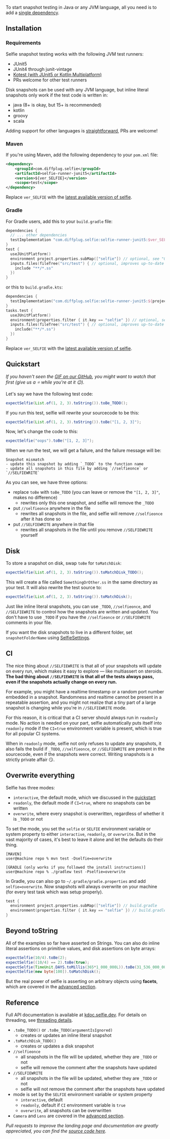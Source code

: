 

<DocsImage imgAbsoluteUrl={imageUrl} />

To start snapshot testing in Java or any JVM language, all you need is to add a [single dependency](https://central.sonatype.com/artifact/com.diffplug.selfie/selfie-runner-junit5).

## Installation

### Requirements

Selfie snapshot testing works with the following JVM test runners:

- JUnit5
- JUnit4 through junit-vintage
- [Kotest (with JUnit5 or Kotlin Multiplatform)](./kotest)
- PRs welcome for other test runners

Disk snapshots can be used with any JVM language, but inline literal snapshots only work if the test code is written in:

- java (8+ is okay, but 15+ is recommended)
- kotlin
- groovy
- scala

Adding support for other languages is [straightforward](https://github.com/diffplug/selfie/blob/main/jvm/selfie-lib/src/commonMain/kotlin/com/diffplug/selfie/guts/Literals.kt), PRs are welcome!

### Maven

If you're using Maven, add the following dependency to your `pom.xml` file:

```xml
<dependency>
    <groupId>com.diffplug.selfie</groupId>
    <artifactId>selfie-runner-junit5</artifactId>
    <version>${ver_SELFIE}</version>
    <scope>test</scope>
</dependency>
```

Replace `ver_SELFIE` with the [latest available version of selfie](https://github.com/diffplug/selfie/blob/main/jvm/CHANGELOG.md).

### Gradle

For Gradle users, add this to your `build.gradle` file:

```kotlin
dependencies {
  // ... other dependencies
  testImplementation "com.diffplug.selfie:selfie-runner-junit5:$ver_SELFIE"
}
test {
  useJUnitPlatform()
  environment project.properties.subMap(["selfie"]) // optional, see "Overwrite everything" below
  inputs.files(fileTree("src/test") { // optional, improves up-to-date checking
    include "**/*.ss"
  })
}
```

or this to `build.gradle.kts`:

```kotlin
dependencies {
  testImplementation("com.diffplug.selfie:selfie-runner-junit5:${project.properties["ver_SELFIE"]}")
}
tasks.test {
  useJUnitPlatform()
  environment(properties.filter { it.key == "selfie" }) // optional, see "Overwrite everything" below
  inputs.files(fileTree("src/test") { // optional, improves up-to-date checking
    include("**/*.ss")
  })
}
```

Replace `ver_SELFIE` with the [latest available version of selfie](https://github.com/diffplug/selfie/blob/main/jvm/CHANGELOG.md).

## Quickstart

*If you haven't seen the [GIF on our GitHub](https://github.com/diffplug/selfie), you might want to watch that first (give us a ⭐ while you're at it 😉).*

Let's say we have the following test code:

```java
expectSelfie(List.of(1, 2, 3).toString()).toBe_TODO();
```

If you run this test, selfie will rewrite your sourcecode to be this:

```java
expectSelfie(List.of(1, 2, 3).toString()).toBe("[1, 2, 3]");
```

Now, let's change the code to this:

```java
expectSelfie("oops").toBe("[1, 2, 3]");
```

When we run the test, we will get a failure, and the failure message will be:

```
Snapshot mismatch
- update this snapshot by adding `_TODO` to the function name
- update all snapshots in this file by adding `//selfieonce` or `//SELFIEWRITE`
```

As you can see, we have three options:

- replace `toBe` with `toBe_TODO` (you can leave or remove the `"[1, 2, 3]"`, makes no difference)
  - rewrites only this one snapshot, and selfie will remove the `_TODO`
- put `//selfieonce` anywhere in the file
  - rewrites all snapshots in the file, and selfie will remove `//selfieonce` after it has done so
- put `//SELFIEWRITE` anywhere in that file
  - rewrites all snapshots in the file until you remove `//SELFIEWRITE` yourself

## Disk

To store a snapshot on disk, swap `toBe` for `toMatchDisk`:

```java
expectSelfie(List.of(1, 2, 3).toString()).toMatchDisk_TODO();
```

This will create a file called `SomethingOrOther.ss` in the same directory as your test. It will also rewrite the test source to:

```java
expectSelfie(List.of(1, 2, 3).toString()).toMatchDisk();
```

Just like inline literal snapshots, you can use  `_TODO`, `//selfieonce`, and `//SELFIEWRITE` to control how the snapshots are written and updated. You don't have to use `_TODO` if you have the `//selfieonce` or `//SELFIEWRITE` comments in your file.

If you want the disk snapshots to live in a different folder, set `snapshotFolderName` using [SelfieSettings](https://kdoc.selfie.dev/selfie-runner-junit5/com.diffplug.selfie.junit5/-selfie-settings-a-p-i/).

## CI

The nice thing about `//SELFIEWRITE` is that all of your snapshots will update on every run, which makes it easy to explore — like multiassert on steroids. **The bad thing about `//SELFIEWRITE` is that all of the tests always pass, even if the snapshots actually change on every run.**

For example, you might have a realtime timestamp or a random port number embedded in a snapshot. Randomness and realtime cannot be present in a repeatable assertion, and you might not realize that a tiny part of a large snapshot is changing while you're in `//SELFIEWRITE` mode.

For this reason, it is critical that a CI server should always run in `readonly` mode. No action is needed on your part, selfie automatically puts itself into `readonly` mode if the `CI=true` environment variable is present, which is true for all popular CI systems.

When in `readonly` mode, selfie not only refuses to update any snapshots, it also fails the build if `_TODO`, `//selfieonce`, or `//SELFIEWRITE` are present in the sourcecode, even if the snapshots were correct. Writing snapshots is a strictly private affair 😏.

## Overwrite everything

Selfie has three modes:

- `interactive`, the default mode, which we discussed in the [quickstart](#quickstart)
- `readonly`, the default mode if `CI=true`, where no snapshots can be written
- `overwrite`, where every snapshot is overwritten, regardless of whether it is `_TODO` or not

To set the mode, you set the `selfie` or `SELFIE` environment variable or system property to either `interactive`, `readonly`, or `overwrite`. But in the vast majority of cases, it's best to leave it alone and let the defaults do their thing.

```console
[MAVEN]
user@machine repo % mvn test -Dselfie=overwrite

[GRADLE (only works if you followed the install instructions)]
user@machine repo % ./gradlew test -Pselfie=overwrite
```

In Gradle, you can also go to `~/.gradle/gradle.properties` and add `selfie=overwrite`. Now snapshots will always overwrite on your machine (for every test task which was setup properly).

```kotlin
test {
  environment project.properties.subMap(["selfie"]) // build.gradle
  environment(properties.filter { it.key == "selfie" }) // build.gradle.kts
}
```

## Beyond toString

All of the examples so far have asserted on Strings. You can also do inline literal assertions on primitive values, and disk assertions on byte arrays:

```java 
expectSelfie(10/4).toBe(2);
expectSelfie((10/4) == 2).toBe(true);
expectSelfie(TimeUnit.DAYS.toMillis(365*1_000_000L)).toBe(31_536_000_000_000_000L);
expectSelfie(new byte[100]).toMatchDisk();
```

But the real power of selfie is asserting on arbitrary objects using **facets**, which are covered in the [advanced section](/jvm/facets).

## Reference

Full API documentation is available at [kdoc.selfie.dev](https://kdoc.selfie.dev/). For details on threading, see [threading details](/jvm/kotest#selfie-and-coroutines).

- `.toBe_TODO()` or `.toBe_TODO(argumentIsIgnored)`
  - creates or updates an inline literal snapshot
- `.toMatchDisk_TODO()`
  - creates or updates a disk snapshot
- `//selfieonce`
  - all snapshots in the file will be updated, whether they are `_TODO` or not
  - selfie will remove the comment after the snapshots have updated
- `//SELFIEWRITE`
  - all snapshots in the file will be updated, whether they are `_TODO` or not
  - selfie will not remove the comment after the snapshots have updated
- mode is set by the `SELFIE` environment variable or system property
  - `interactive`, default
  - `readonly`, default if `CI` environment variable is `true`
  - `overwrite`, all snapshots can be overwritten
- `Camera` and `Lens` are covered in the [advanced section](/jvm/facets).

*Pull requests to improve the landing page and documentation are greatly appreciated, you can find the [source code here](https://github.com/diffplug/selfie).*